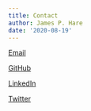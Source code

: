 ```yaml
---
title: Contact
author: James P. Hare
date: '2020-08-19'
---
```

[Email](mailto:james@jamesphare.org)

[GitHub](https://github.com/jamesphare/)

[LinkedIn](https://www.linkedin.com/in/jphare/)

[Twitter](https://twitter.com/MousyAesthete)